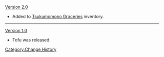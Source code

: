[[Version 2.0]]
*Added to [[Tsukumomono Groceries]] inventory.
----
[[Version 1.0]]
*Tofu was released.
<noinclude>[[Category:Change History]]</noinclude>